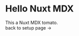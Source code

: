 
# Hello Nuxt MDX

<section
  id="mdx-nuxt-section"
  style={{
    color: 'white',
    backgroundColor: 'tomato',
    padding: '3rem'
  }}
>
  This a Nuxt MDX tomato.
</section>

<CodeBlock code="sdfsdfsdf" prefix="prefix" title="title" />

<nuxt-link to="/setup">
  back to setup page &rarr;
</nuxt-link>

